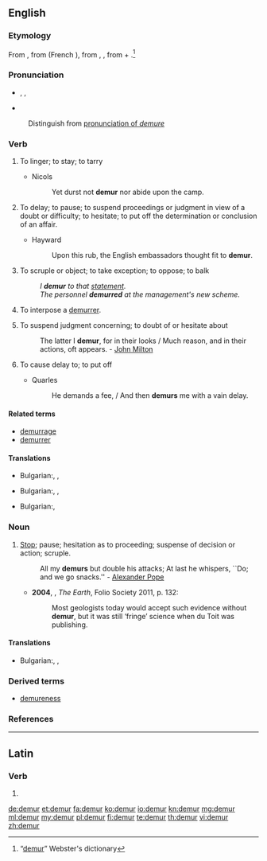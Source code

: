 ==English==

===Etymology===
From {{etyl|xno|en}} {{term|demorer|lang=fro}}, from {{etyl|fro|en}} {{term|demorer|lang=fro}} (French {{term|demeurer|lang=fr}}), from {{etyl|VL.|en}} {{term|demoro|lang=la}}, {{etyl|la|en}}
{{term|demorari||to tarry|lang=la}}, from {{term|de-|lang=la}} + {{term|morari||to delay|lang=la}}.<ref>“[http://machaut.uchicago.edu/?action=search&word=demur&resource=Webster%27s&quicksearch=on demur]” Webster's dictionary</ref>

===Pronunciation===
* {{a|RP}} {{enPR|dĭmûrʹ}}, {{IPA|/dɪˈmɜː/}}, {{X-SAMPA|/dI"m3:/}}
* {{rhymes|ɜː(r)}}
: Distinguish from [[demure#Pronunciation|pronunciation of ''demure'']]

===Verb===
{{en-verb|demur|r|ing}}

# {{context|intransitive|obsolete|lang=en}} To linger; to stay; to tarry
#* Nicols
#*: Yet durst not '''demur''' nor abide upon the camp.
# {{context|intransitive|lang=en}} To delay; to pause; to suspend proceedings or judgment in view of a doubt or difficulty; to hesitate; to put off the determination or conclusion of an affair.
#* Hayward
#*: Upon this rub, the English embassadors thought fit to '''demur'''.
# {{context|intransitive|lang=en}} To scruple or object; to take exception; to oppose; to balk
#: ''I '''demur''' to that [[statement]].''
#: ''The personnel '''demurred''' at the management's new scheme.''
# {{context|intransitive|legal|lang=en}} To interpose a [[demurrer]].
# {{context|transitive|obsolete|lang=en}} To suspend judgment concerning; to doubt of or hesitate about
#: The latter I '''demur''', for in their looks / Much reason, and in their actions, oft appears. - [[w:John Milton|John Milton]]
# {{context|transitive|obsolete|lang=en}} To cause delay to; to put off
#* Quarles
#*: He demands a fee, / And then '''demurs''' me with a vain delay.

====Related terms====
* [[demurrage]]
* [[demurrer]]

====Translations====
{{trans-top|{{intransitive}} To delay; to pause; to suspend proceedings }}
* Bulgarian:,  {{t-|bg|колебая се}},  {{t+|bg|отлагам}}
{{trans-mid}}
{{trans-bottom}}

{{trans-top|{{intransitive}} To balk; to oppose.}}
* Bulgarian:,  {{t-|bg|противя се}},  {{t-|bg|опъвам се}}
{{trans-mid}}
{{trans-bottom}}

{{trans-top|{{transitive|obsolete}} To cause delay to; to put off}}
* Bulgarian:,  {{t+|bg|отлагам}}
{{trans-mid}}
{{trans-bottom}}

===Noun===
{{en-noun}}

# [[Stop]]; pause; hesitation as to proceeding; suspense of decision or action; scruple.
#: All my '''demurs''' but double his attacks; At last he whispers, ``Do; and we go snacks.'' - [[w:Alexander Pope|Alexander Pope]]
#* '''2004''', {{w|Richard Fortey}}, ''The Earth'', Folio Society 2011, p. 132:
#*: Most geologists today would accept such evidence without '''demur''', but it was still ‘fringe’ science when du Toit was publishing.

====Translations====
{{trans-top|hesitation as to proceeding; suspense of decision or action; scruple}}
* Bulgarian:,  {{t+|bg|колебание|n}},  {{t+|bg|скрупули|p}}
{{trans-mid}}
{{trans-bottom}}

===Derived terms===
* [[demureness]]

===References===
<references/>

----

==Latin==

===Verb===
{{la-verb-form|dēmur}}

# {{conjugation of|do|dō|1|p|pres|pass|sub|lang=la}}

[[de:demur]]
[[et:demur]]
[[fa:demur]]
[[ko:demur]]
[[io:demur]]
[[kn:demur]]
[[mg:demur]]
[[ml:demur]]
[[my:demur]]
[[pl:demur]]
[[fi:demur]]
[[te:demur]]
[[th:demur]]
[[vi:demur]]
[[zh:demur]]